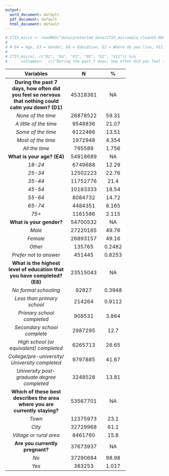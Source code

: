 ```yaml
---
output:
  word_document: default
  pdf_document: default
  html_document: default
---
```


```r
# CTIS_micro <- readRDS("data/protected_data/CTIS_microdata_cleanV3.RDS")
# 
# # E4 = Age, E3 = Gender, E8 = Education, E2 = Where do you live, V11 = Pregnant
# 
# CTIS_micro[, c("D1", "E4", "E3", "E8", "E2", "V11")] %>% 
#     `colnames<-` (c("During the past 7 days, how often did you feel so nervous that nothing could calm you down?", "What is your age?", "What is your gender?", "What is the highest level of education that you have completed?", "Which of these best describes the area where you are currently staying?", "Are you currently pregnant?")) |> desctable::desc_table() |> pander::pander()
```

----------------------------------------------------
           Variables                 N         %    
-------------------------------- ---------- --------
 **During the past 7 days, how    45318361     NA   
 often did you feel so nervous                      
  that nothing could calm you                       
            down? (D1)**                                 

      *None of the time*          26878522   59.31  
                      

*A little of the time*            9548836    21.07  
                                 

*Some of the time*                6122466    13.51  
                       

*Most of the time*                1972948    4.354  
 

*All the time*                    795589    1.756  
                       

     **What is your age? (E4)**   54918689     NA   

*18-24*                           6749688    12.29  

*25-34*                           12502223   22.76  

*35-44*                           11752776    21.4  

*45-54*                           10183333   18.54  

*55-64*                           8084732    14.72  

*65-74*                           4484351    8.165  

*75+*                             1161586    2.115  


    **What is your gender?**      54700532     NA   

*Male*                            27220165   49.76                                 

*Female*                          26893157   49.16  

*Other*                           135765    0.2482                 

*Prefer not to answer*            451445    0.8253 


 **What is the highest level of   23515043     NA   
    education that you have                         
          completed? (E8)**                              

*No formal schooling*             92827     0.3948 
                              

*Less than primary school*        214264    0.9112 
                         

*Primary school completed*        908531    3.864  
                             

*Secondary school complete*       2987295     12.7  
                        

*High school (or                  6265713    26.65  
     equivalent) completed*
                      

*College/pre-university/          9797885    41.67  
University completed*                             

*University post-graduate degree  3248528    13.81  
           completed*                                



     **Which of these best        53567701     NA   
  describes the area where you                      
    are currently staying?**                        

*Town*                            12375973    23.1                               

*City*                            32729968    61.1    

*Village or rural area*           8461760     15.8
                              


      **Are you currently         37673937     NA   
          pregnant?**                               

 *No*                             37290684   98.98                            

*Yes*                             383253    1.017                            
                     
----------------------------------------------------